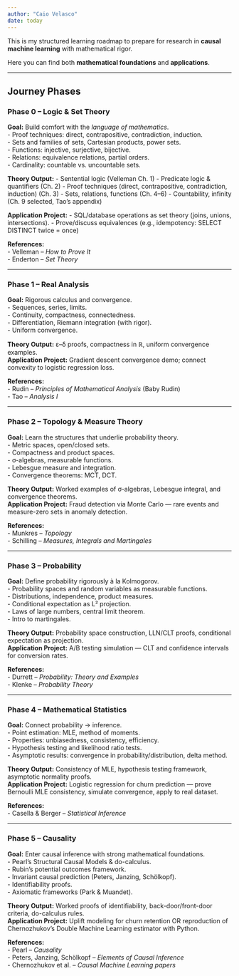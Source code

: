 ```yaml
---
author: "Caio Velasco"
date: today
---
```


This is my structured learning roadmap to prepare for research in **causal machine learning** with mathematical rigor.

Here you can find both **mathematical foundations** and **applications**.

---

## Journey Phases

### Phase 0 – Logic & Set Theory
**Goal:** Build comfort with the *language of mathematics*.  
- Proof techniques: direct, contrapositive, contradiction, induction.  
- Sets and families of sets, Cartesian products, power sets.  
- Functions: injective, surjective, bijective.  
- Relations: equivalence relations, partial orders.  
- Cardinality: countable vs. uncountable sets.  

**Theory Output:**
- Sentential logic (Velleman Ch. 1)
- Predicate logic & quantifiers (Ch. 2)
- Proof techniques (direct, contrapositive, contradiction, induction) (Ch. 3)
- Sets, relations, functions (Ch. 4–6)
- Countability, infinity (Ch. 9 selected, Tao’s appendix)  

**Application Project:** 
- SQL/database operations as set theory (joins, unions, intersections).
- Prove/discuss equivalences (e.g., idempotency: SELECT DISTINCT twice = once)

**References:**  
- Velleman – *How to Prove It*  
- Enderton – *Set Theory*  

---

### Phase 1 – Real Analysis
**Goal:** Rigorous calculus and convergence.  
- Sequences, series, limits.  
- Continuity, compactness, connectedness.  
- Differentiation, Riemann integration (with rigor).  
- Uniform convergence.  

**Theory Output:** ε–δ proofs, compactness in ℝ, uniform convergence examples.  
**Application Project:** Gradient descent convergence demo; connect convexity to logistic regression loss.  

**References:**  
- Rudin – *Principles of Mathematical Analysis* (Baby Rudin)  
- Tao – *Analysis I*  

---

### Phase 2 – Topology & Measure Theory
**Goal:** Learn the structures that underlie probability theory.  
- Metric spaces, open/closed sets.  
- Compactness and product spaces.  
- σ-algebras, measurable functions.  
- Lebesgue measure and integration.  
- Convergence theorems: MCT, DCT.  

**Theory Output:** Worked examples of σ-algebras, Lebesgue integral, and convergence theorems.  
**Application Project:** Fraud detection via Monte Carlo — rare events and measure-zero sets in anomaly detection.  

**References:**  
- Munkres – *Topology*  
- Schilling – *Measures, Integrals and Martingales*  

---

### Phase 3 – Probability
**Goal:** Define probability rigorously à la Kolmogorov.  
- Probability spaces and random variables as measurable functions.  
- Distributions, independence, product measures.  
- Conditional expectation as L² projection.  
- Laws of large numbers, central limit theorem.  
- Intro to martingales.  

**Theory Output:** Probability space construction, LLN/CLT proofs, conditional expectation as projection.  
**Application Project:** A/B testing simulation — CLT and confidence intervals for conversion rates.  

**References:**  
- Durrett – *Probability: Theory and Examples*  
- Klenke – *Probability Theory*  

---

### Phase 4 – Mathematical Statistics
**Goal:** Connect probability → inference.  
- Point estimation: MLE, method of moments.  
- Properties: unbiasedness, consistency, efficiency.  
- Hypothesis testing and likelihood ratio tests.  
- Asymptotic results: convergence in probability/distribution, delta method.  

**Theory Output:** Consistency of MLE, hypothesis testing framework, asymptotic normality proofs.  
**Application Project:** Logistic regression for churn prediction — prove Bernoulli MLE consistency, simulate convergence, apply to real dataset.  

**References:**  
- Casella & Berger – *Statistical Inference*  

---

### Phase 5 – Causality
**Goal:** Enter causal inference with strong mathematical foundations.  
- Pearl’s Structural Causal Models & do-calculus.  
- Rubin’s potential outcomes framework.  
- Invariant causal prediction (Peters, Janzing, Schölkopf).  
- Identifiability proofs.  
- Axiomatic frameworks (Park & Muandet).  

**Theory Output:** Worked proofs of identifiability, back-door/front-door criteria, do-calculus rules.  
**Application Project:** Uplift modeling for churn retention OR reproduction of Chernozhukov’s Double Machine Learning estimator with Python.  

**References:**  
- Pearl – *Causality*  
- Peters, Janzing, Schölkopf – *Elements of Causal Inference*  
- Chernozhukov et al. – *Causal Machine Learning papers*  
